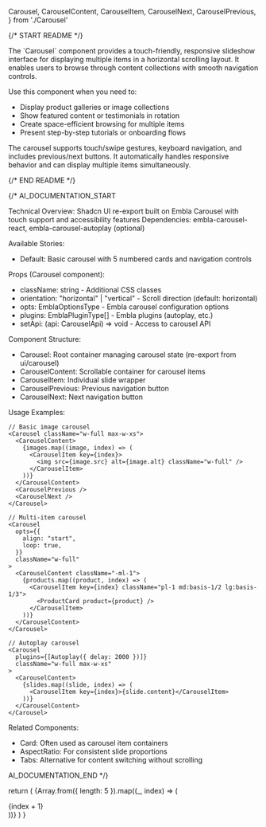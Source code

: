   Carousel,
  CarouselContent,
  CarouselItem,
  CarouselNext,
  CarouselPrevious,
} from './Carousel'

{/* START README */}
<div className="prose prose-sm max-w-none">
The `Carousel` component provides a touch-friendly, responsive slideshow interface for displaying multiple items in a horizontal scrolling layout. It enables users to browse through content collections with smooth navigation controls.

Use this component when you need to:

- Display product galleries or image collections
- Show featured content or testimonials in rotation
- Create space-efficient browsing for multiple items
- Present step-by-step tutorials or onboarding flows

The carousel supports touch/swipe gestures, keyboard navigation, and includes previous/next buttons. It automatically handles responsive behavior and can display multiple items simultaneously.
</div>
{/* END README */}

{/*
AI_DOCUMENTATION_START

Technical Overview: Shadcn UI re-export built on Embla Carousel with touch support and accessibility features
Dependencies: embla-carousel-react, embla-carousel-autoplay (optional)

Available Stories:

- Default: Basic carousel with 5 numbered cards and navigation controls

Props (Carousel component):

- className: string - Additional CSS classes
- orientation: "horizontal" | "vertical" - Scroll direction (default: horizontal)
- opts: EmblaOptionsType - Embla carousel configuration options
- plugins: EmblaPluginType[] - Embla plugins (autoplay, etc.)
- setApi: (api: CarouselApi) => void - Access to carousel API

Component Structure:

- Carousel: Root container managing carousel state (re-export from ui/carousel)
- CarouselContent: Scrollable container for carousel items
- CarouselItem: Individual slide wrapper
- CarouselPrevious: Previous navigation button
- CarouselNext: Next navigation button

Usage Examples:

```tsx
// Basic image carousel
<Carousel className="w-full max-w-xs">
  <CarouselContent>
    {images.map((image, index) => (
      <CarouselItem key={index}>
        <img src={image.src} alt={image.alt} className="w-full" />
      </CarouselItem>
    ))}
  </CarouselContent>
  <CarouselPrevious />
  <CarouselNext />
</Carousel>

// Multi-item carousel
<Carousel
  opts={{
    align: "start",
    loop: true,
  }}
  className="w-full"
>
  <CarouselContent className="-ml-1">
    {products.map((product, index) => (
      <CarouselItem key={index} className="pl-1 md:basis-1/2 lg:basis-1/3">
        <ProductCard product={product} />
      </CarouselItem>
    ))}
  </CarouselContent>
</Carousel>

// Autoplay carousel
<Carousel
  plugins={[Autoplay({ delay: 2000 })]}
  className="w-full max-w-xs"
>
  <CarouselContent>
    {slides.map((slide, index) => (
      <CarouselItem key={index}>{slide.content}</CarouselItem>
    ))}
  </CarouselContent>
</Carousel>
```

Related Components:

- Card: Often used as carousel item containers
- AspectRatio: For consistent slide proportions
- Tabs: Alternative for content switching without scrolling

AI_DOCUMENTATION_END
*/}

  return (
    <Carousel className="w-full max-w-xs">
      <CarouselContent>
        {Array.from({ length: 5 }).map((_, index) => (
          <CarouselItem key={index}>
            <div className="p-1">
              <Card>
                <CardContent className="flex aspect-square items-center justify-center p-6">
                  <span className="text-4xl font-semibold">{index + 1}</span>
                </CardContent>
              </Card>
            </div>
          </CarouselItem>
        ))}
      </CarouselContent>
      <CarouselPrevious />
      <CarouselNext />
    </Carousel>
  )
}
